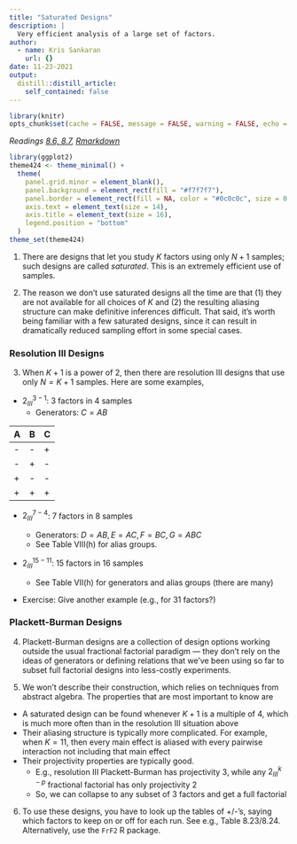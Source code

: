 ```yaml
---
title: "Saturated Designs"
description: |
  Very efficient analysis of a large set of factors.
author:
  - name: Kris Sankaran
    url: {}
date: 11-23-2021
output:
  distill::distill_article:
    self_contained: false
---
```


```r
library(knitr)
opts_chunk$set(cache = FALSE, message = FALSE, warning = FALSE, echo = FALSE)
```

_Readings [8.6, 8.7](https://www.wiley.com/en-us/Design+and+Analysis+of+Experiments%2C+10th+Edition-p-9781119492443#content-section), [Rmarkdown](https://github.com/krisrs1128/stat424_f21/blob/main/_posts/2021-08-17-week11-4/week11-4.Rmd)_

```r
library(ggplot2)
theme424 <- theme_minimal() + 
  theme(
    panel.grid.minor = element_blank(),
    panel.background = element_rect(fill = "#f7f7f7"),
    panel.border = element_rect(fill = NA, color = "#0c0c0c", size = 0.6),
    axis.text = element_text(size = 14),
    axis.title = element_text(size = 16),
    legend.position = "bottom"
  )
theme_set(theme424)
```

1. There are designs that let you study $K$ factors using only $N + 1$ samples;
such designs are called _saturated_. This is an extremely efficient use of
samples.

2. The reason we don’t use saturated designs all the time are that (1) they are
not available for all choices of $K$ and (2) the resulting aliasing structure
can make definitive inferences difficult. That said, it’s worth being familiar
with a few saturated designs, since it can result in dramatically reduced
sampling effort in some special cases.

### Resolution III Designs

3. When $K + 1$ is a power of 2, then there are resolution III designs that use
only $N = K + 1$ samples. Here are some examples,

* $2^{3 - 1}_{III}$: 3 factors in 4 samples
  - Generators: $C = AB$

| A | B | C |
| --- | --- | --- |
| - | - | + |
| - |  + | - |
| +| - | - |
| + | + | + |

* $2^{7 - 4}_{III}$: 7 factors in 8 samples

	* Generators: $D = AB, E = AC, F = BC, G = ABC$
	* See Table VIII(h) for alias groups.
	
* $2^{15 - 11}_{III}$: 15 factors in 16 samples

	* See Table VII(h) for generators and alias groups (there are many)
	
* Exercise: Give another example (e.g., for 31 factors?)

### Plackett-Burman Designs

4. Plackett-Burman designs are a collection of design options working outside
the usual fractional factorial paradigm — they don’t rely on the ideas of
generators or defining relations that we’ve been using so far to subset full
factorial designs into less-costly experiments.

5. We won’t describe their construction, which relies on techniques from
abstract algebra. The properties that are most important to know are
  * A saturated design can be found whenever $K + 1$ is a multiple of 4, which
  is much more often than in the resolution III situation above
  * Their aliasing structure is typically more complicated. For example, when $K
  = 11$, then every main effect is aliased with every pairwise interaction not
  including that main effect
  * Their projectivity properties are typically good.
  	* E.g., resolution III Plackett-Burman has projectivity 3, while any $2^{k -
  	p}_{III}$  fractional factorial has only projectivity 2
  	* So, we can collapse to any subset of 3 factors and get a full factorial
	
6. To use these designs, you have to look up the tables of +/-’s, saying which
factors to keep on or off for each run. See e.g., Table 8.23/8.24.
Alternatively, use the `FrF2` R package.